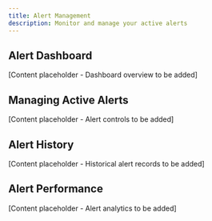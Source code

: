 ```yaml
---
title: Alert Management
description: Monitor and manage your active alerts
---
```


## Alert Dashboard

[Content placeholder - Dashboard overview to be added]

## Managing Active Alerts

[Content placeholder - Alert controls to be added]

## Alert History

[Content placeholder - Historical alert records to be added]

## Alert Performance

[Content placeholder - Alert analytics to be added]

